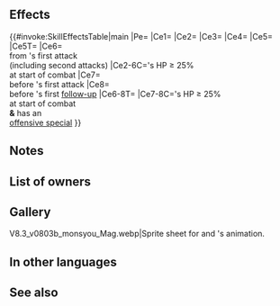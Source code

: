 {{Weapon Infobox
|tagid=SID_柔風エクスカリバー
|intID=4068
|userVersion1=Closed
|userVersion2=Open
|exclusive=1
|weaponType=Green Tome
|cost=400
|might=14
|range=2
|cooldown=-1
|effectiveness=Flying
|effect=Accelerates Special trigger (cooldown count-1). Effective against flying foes. At start of combat, if unit's HP ≥ 25%, grants Atk/Spd/Def/Res+5 to unit, grants Atk/Spd+X to unit (X = 9, - 3 × number of allies with HP ≤ 40%; min 0), neutralizes effects that guarantee foe's follow-up attacks and effects that prevent unit's follow-up attacks, and reduces damage from foe's first attack by 30% during combat ("first attack" normally means only the first strike; for effects that grant "unit attacks twice," it means the first and second strikes), and also, if unit's attack can trigger unit's Special, grants Special cooldown count-1 to unit before unit's first attack and Special cooldown count-1 to unit before unit's first follow-up attack during combat.
|required=Rexcalibur
|properties=random_owner
}}
==Effects==
{{#invoke:SkillEffectsTable|main
|Pe={{Eft|Accelerates Special}}
|Ce1={{Eft|Effectiveness|{{Mt|Flying}}}}
|Ce2={{Eft|Temporary buffs|Atk/Spd/Def/Res|5}}
|Ce3={{Eft|Temporary buffs|Atk/Spd|9 - 3 x {{Tgt|Allies}}<br>with HP ≤ 40%|min=0}}
|Ce4={{Eft|Neutralize Prevent Follow-Ups}}
|Ce5={{Eft|Neutralize Guaranteed Follow-Ups}}
|Ce5T={{Tgt|Foe}}
|Ce6={{Eft|Damage Reduction|30%}}<br>from {{Tgt|Foe}}'s first attack<br>(including second attacks)
|Ce2-6C={{Tgt|Unit}}'s HP ≥ 25%<br>at start of combat
|Ce7={{Eft|Reduce Cooldown|1}}<br>before {{Tgt|Unit}}'s first attack
|Ce8={{Eft|Reduce Cooldown|1}}<br>before {{Tgt|Unit}}'s first [[follow-up]]
|Ce6-8T={{Tgt|Unit}}
|Ce7-8C={{Tgt|Unit}}'s HP ≥ 25%<br>at start of combat<br>'''&''' {{Tgt|Unit}} has an<br>[[offensive special]]
}}
==Notes==
{{Effective damage bonus|flying}}
{{Temporary buffs}}
{{Follow-up effect neutralization}}
{{DamagePercentageReduction}}
{{CombatCooldownCount|-1}}
==List of owners==
{{Skill Hero List}}
==Gallery==
<gallery>
V8.3_v0803b_monsyou_Mag.webp|Sprite sheet for {{St|Lightburst Tome}} and {{PAGENAME}}'s animation.
</gallery>
==In other languages==
{{OtherLanguages
|japanese=柔風エクスカリバー
|german=Sanftes Excalibur
|spanishEU=Excalibur afable
|spanishLA=Excalibur afable
|french=Excalibur aimable
|italian=Excalibur cortese
|chineseTW=柔風埃克斯卡利伯
|portuguese=Excalibur amável
}}
==See also==
{{See also skills|cond=Description LIKE '%grants%number of allies with HP%' OR (Description LIKE '%special cooldown count-%to unit%before unit_s first attack%' OR Description LIKE '%special cooldown count-%to unit%before unit_s first follow-up attack%') AND Exclusive='1'}}
{{Weapons Navbox}}